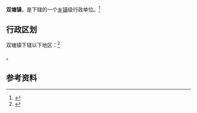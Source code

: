 {{中国乡级行政区|32/03/81/116/000}}

'''双塘镇'''，是{{PRC admin/fullname|32/03/81/116/000|3}}下辖的一个[[乡镇|乡镇]]级行政单位。<ref>{{PRC admin/ref sgc|{{PRC admin/parent|32/03/81/116/000}}}}</ref>

== 行政区划 ==

双塘镇下辖以下地区：<ref>{{PRC admin/ref sgc|32/03/81/116/000}}</ref>

{{PRC admin/children|32/03/81/116/000}}。

== 参考资料 ==

{{reflist}}

{{行政区划小作品}}
{{PRC admin/navcat|32/03/81/116/000}}